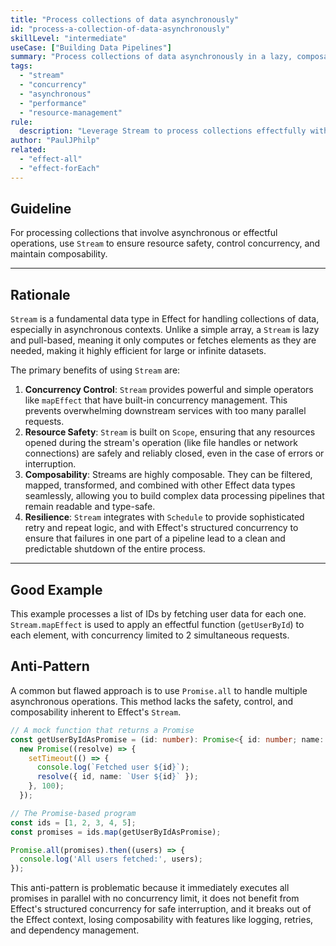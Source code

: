 ```yaml
---
title: "Process collections of data asynchronously"
id: "process-a-collection-of-data-asynchronously"
skillLevel: "intermediate"
useCase: ["Building Data Pipelines"]
summary: "Process collections of data asynchronously in a lazy, composable, and resource-safe manner using Effect's Stream."
tags:
  - "stream"
  - "concurrency"
  - "asynchronous"
  - "performance"
  - "resource-management"
rule:
  description: "Leverage Stream to process collections effectfully with built-in concurrency control and resource safety."
author: "PaulJPhilp"
related:
  - "effect-all"
  - "effect-forEach"
---
```


## Guideline

For processing collections that involve asynchronous or effectful operations, use `Stream` to ensure resource safety, control concurrency, and maintain composability.

---

## Rationale

`Stream` is a fundamental data type in Effect for handling collections of data, especially in asynchronous contexts. Unlike a simple array, a `Stream` is lazy and pull-based, meaning it only computes or fetches elements as they are needed, making it highly efficient for large or infinite datasets.

The primary benefits of using `Stream` are:

1.  **Concurrency Control**: `Stream` provides powerful and simple operators like `mapEffect` that have built-in concurrency management. This prevents overwhelming downstream services with too many parallel requests.
2.  **Resource Safety**: `Stream` is built on `Scope`, ensuring that any resources opened during the stream's operation (like file handles or network connections) are safely and reliably closed, even in the case of errors or interruption.
3.  **Composability**: Streams are highly composable. They can be filtered, mapped, transformed, and combined with other Effect data types seamlessly, allowing you to build complex data processing pipelines that remain readable and type-safe.
4.  **Resilience**: `Stream` integrates with `Schedule` to provide sophisticated retry and repeat logic, and with Effect's structured concurrency to ensure that failures in one part of a pipeline lead to a clean and predictable shutdown of the entire process.

---

## Good Example

This example processes a list of IDs by fetching user data for each one. `Stream.mapEffect` is used to apply an effectful function (`getUserById`) to each element, with concurrency limited to 2 simultaneous requests.

<Example path="./src/process-a-collection-of-data-asynchronously.ts" />

## Anti-Pattern

A common but flawed approach is to use `Promise.all` to handle multiple asynchronous operations. This method lacks the safety, control, and composability inherent to Effect's `Stream`.

```typescript
// A mock function that returns a Promise
const getUserByIdAsPromise = (id: number): Promise<{ id: number; name: string }> =>
  new Promise((resolve) => {
    setTimeout(() => {
      console.log(`Fetched user ${id}`);
      resolve({ id, name: `User ${id}` });
    }, 100);
  });

// The Promise-based program
const ids = [1, 2, 3, 4, 5];
const promises = ids.map(getUserByIdAsPromise);

Promise.all(promises).then((users) => {
  console.log('All users fetched:', users);
});
```

This anti-pattern is problematic because it immediately executes all promises in parallel with no concurrency limit, it does not benefit from Effect's structured concurrency for safe interruption, and it breaks out of the Effect context, losing composability with features like logging, retries, and dependency management.